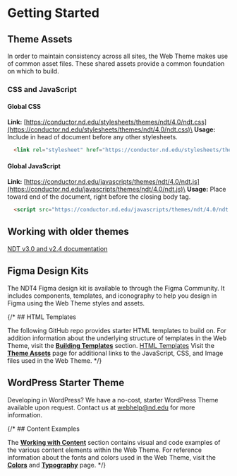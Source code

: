 
<Meta title="Getting Started" />

# Getting Started

## Theme Assets

In order to maintain consistency across all sites, the Web Theme makes use of common asset files. These shared assets provide a common foundation on which to build.

### CSS and JavaScript

#### Global CSS
**Link:** [https://conductor.nd.edu/stylesheets/themes/ndt/4.0/ndt.css](https://conductor.nd.edu/stylesheets/themes/ndt/4.0/ndt.css)\
**Usage:** Include in head of document before any other stylesheets.

```html
  <link rel="stylesheet" href="https://conductor.nd.edu/stylesheets/themes/ndt/4.0/ndt.css">
```

#### Global JavaScript
**Link:** [https://conductor.nd.edu/javascripts/themes/ndt/4.0/ndt.js](https://conductor.nd.edu/javascripts/themes/ndt/4.0/ndt.js)\
**Usage:** Place toward end of the document, right before the closing body tag.

```html
  <script src="https://conductor.nd.edu/javascripts/themes/ndt/4.0/ndt.js"></script>
```

## Working with older themes

[NDT v3.0 and v2.4 documentation](https://github.com/ndwebgroup/webtheme)

## Figma Design Kits
The NDT4 Figma design kit is available to through the Figma Community. It includes components, templates, and iconography to help you design in Figma using the Web Theme styles and assets.

{/* ## HTML Templates

The following GitHub repo provides starter HTML templates to build on. For addition information about the underlying structure of templates in the Web Theme, visit the **[Building Templates](/v4/templates/)** section.
[HTML Templates](https://github.com/ndwebgroup/ndt3-html/)
Visit the **[Theme Assets]( v4/assets )** page for additional links to the JavaScript, CSS, and Image files used in the Web Theme. */}

## WordPress Starter Theme

Developing in WordPress? We have a no-cost, starter WordPress Theme available  upon request. Contact us at webhelp@nd.edu for more information.

{/* ## Content Examples

The **[Working with Content](v4/content)** section contains visual and code examples of the various content elements within the Web Theme.
For reference information about the fonts and colors used in the Web Theme, visit the **[Colors](/docs/foundation-colors--docs/)** and **[Typography](/docs/foundation-typography--docs/)** page. */}
